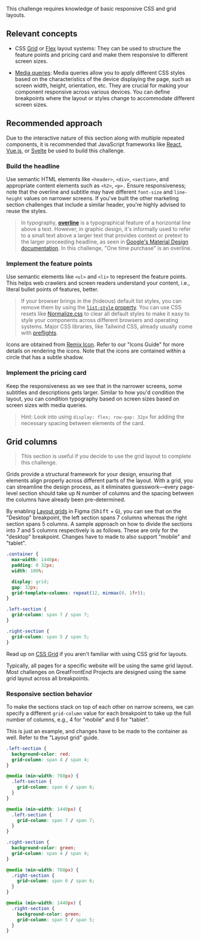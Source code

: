 This challenge requires knowledge of basic responsive CSS and grid layouts.

## Relevant concepts

- CSS [Grid](https://css-tricks.com/snippets/css/complete-guide-grid/) or [Flex](https://css-tricks.com/snippets/css/a-guide-to-flexbox/) layout systems: They can be used to structure the feature points and pricing card and make them responsive to different screen sizes.

- [Media queries](https://developer.mozilla.org/en-US/docs/Web/CSS/CSS_media_queries/Using_media_queries): Media queries allow you to apply different CSS styles based on the characteristics of the device displaying the page, such as screen width, height, orientation, etc. They are crucial for making your component responsive across various devices. You can define breakpoints where the layout or styles change to accommodate different screen sizes.

## Recommended approach

Due to the interactive nature of this section along with multiple repeated components, it is recommended that JavaScript frameworks like [React](https://react.dev/), [Vue.js](https://vuejs.org/), or [Svelte](https://svelte.dev/) be used to build this challenge.

### Build the headline

Use semantic HTML elements like `<header>`, `<div>`, `<section>`, and appropriate content elements such as `<h2>`, `<p>.` Ensure responsiveness; note that the overline and subtitle may have different `font-size` and `line-height` values on narrower screens. If you've built the other marketing section challenges that include a similar header, you're highly advised to reuse the styles.

> In typography, [**overline**](https://en.wikipedia.org/wiki/Overline) is a typographical feature of a horizontal line above a text. However, in graphic design, it's informally used to refer to a small text above a larger text that provides context or pretext to the larger proceeding headline, as seen in [Google's Material Design documentation](https://m2.material.io/design/typography/the-type-system.html#applying-the-type-scale). In this challenge, "One time purchase" is an overline.

### Implement the feature points

Use semantic elements like `<ul>` and `<li>` to represent the feature points. This helps web crawlers and screen readers understand your content, i.e., literal bullet points of features, better.

> If your browser brings in the (hideous) default list styles, you can remove them by using the [`list-style` property](https://developer.mozilla.org/en-US/docs/Web/CSS/list-style). You can use CSS resets like [Normalize.css](https://necolas.github.io/normalize.css/) to clear all default styles to make it easy to style your components across different browsers and operating systems. Major CSS libraries, like Tailwind CSS, already usually come with [preflights](https://tailwindcss.com/docs/preflight).

Icons are obtained from [Remix Icon](https://remixicon.com/). Refer to our "Icons Guide" for more details on rendering the icons. Note that the icons are contained within a circle that has a subtle shadow.

### Implement the pricing card

Keep the responsiveness as we see that in the narrower screens, some subtitles and descriptions gets larger. Similar to how you'd condition the layout, you can condition typography based on screen sizes based on screen sizes with media queries.

> Hint: Look into using `display: flex; row-gap: 32px` for adding the necessary spacing between elements of the card.

## Grid columns

> This section is useful if you decide to use the grid layout to complete this challenge.

Grids provide a structural framework for your design, ensuring that elements align properly across different parts of the layout. With a grid, you can streamline the design process, as it eliminates guesswork—every page-level section should take up N number of columns and the spacing between the columns have already been pre-determined.

By enabling [Layout grids](https://help.figma.com/hc/en-us/articles/360040450513-Create-layout-grids-with-grids-columns-and-rows) in Figma (<kbd>Shift</kbd> + <kbd>G</kbd>), you can see that on the "Desktop" breakpoint, the left section spans 7 columns whereas the right section spans 5 columns. A sample approach on how to divide the sections into 7 and 5 columns respectively is as follows. These are only for the "desktop" breakpoint. Changes have to made to also support "mobile" and "tablet".

```css
.container {
  max-width: 1440px;
  padding: 0 32px;
  width: 100%;

  display: grid;
  gap: 32px;
  grid-template-columns: repeat(12, minmax(0, 1fr));
}

.left-section {
  grid-column: span 7 / span 7;
}

.right-section {
  grid-column: span 5 / span 5;
}
```

Read up on [CSS Grid](https://css-tricks.com/snippets/css/complete-guide-grid/) if you aren't familiar with using CSS grid for layouts.

Typically, all pages for a specific website will be using the same grid layout. Most challenges on GreatFrontEnd Projects are designed using the same grid layout across all breakpoints.

### Responsive section behavior

To make the sections stack on top of each other on narrow screens, we can specify a different `grid-column` value for each breakpoint to take up the full number of columns, e.g., 4 for "mobile" and 6 for "tablet".

This is just an example, and changes have to be made to the container as well. Refer to the "Layout grid" guide.

```css
.left-section {
  background-color: red;
  grid-column: span 4 / span 4;
}

@media (min-width: 768px) {
  .left-section {
    grid-column: span 6 / span 6;
  }
}

@media (min-width: 1440px) {
  .left-section {
    grid-column: span 7 / span 7;
  }
}

.right-section {
  background-color: green;
  grid-column: span 4 / span 4;
}

@media (min-width: 768px) {
  .right-section {
    grid-column: span 6 / span 6;
  }
}

@media (min-width: 1440px) {
  .right-section {
    background-color: green;
    grid-column: span 5 / span 5;
  }
}
```
